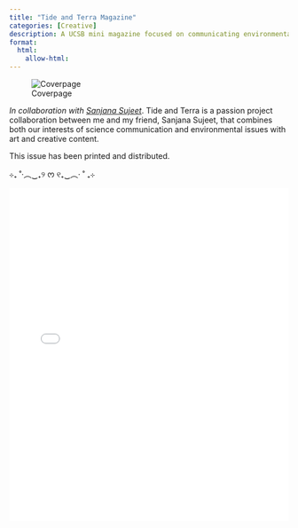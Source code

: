 ```yaml
---
title: "Tide and Terra Magazine"
categories: [Creative]
description: A UCSB mini magazine focused on communicating environmental topics -- *by students, from students*.
format: 
  html:
    allow-html:
---
```


![Coverpage](/images/1%20(1).png)

*In collaboration with [Sanjana Sujeet](https://sanjanasujeet.github.io/)*. Tide and Terra is a passion project collaboration between me and my friend, Sanjana Sujeet, that combines both our interests of science communication and environmental issues with art and creative content.

This issue has been printed and distributed.

⊹₊ ˚‧︵‿₊୨ ᰔ ୧₊‿︵‧ ˚ ₊⊹

<iframe src="projectpage/tnt/VerFTnT.pdf" width="100%" height="600px" style="border: none;">

This browser does not support PDFs. Please download the file:

<a href="projectpage/tnt/VerFTnT.pdf">Download PDF</a>.

<iframe>

This project is currently being funded by the [ELI Program](https://eli.ucsb.edu/). *Website coming soon..*
